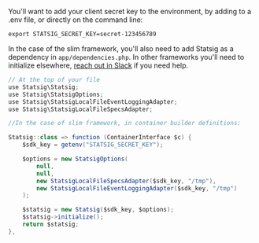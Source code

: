 You'll want to add your client secret key to the environment, by adding to a .env file, or directly on the command line: 

```shell
export STATSIG_SECRET_KEY=secret-123456789
```

In the case of the slim framework, you'll also need to add Statsig as a dependency in `app/dependencies.php`. In other frameworks you'll need to initialize elsewhere, [reach out in Slack](https://statsig.com/slack) if you need help.

```java
// At the top of your file
use Statsig\Statsig;
use Statsig\StatsigOptions;
use Statsig\StatsigLocalFileEventLoggingAdapter;
use Statsig\StatsigLocalFileSpecsAdapter;

//In the case of slim framework, in container builder definitions:

Statsig::class => function (ContainerInterface $c) {
    $sdk_key = getenv("STATSIG_SECRET_KEY");

    $options = new StatsigOptions(
        null,
        null,
        new StatsigLocalFileSpecsAdapter($sdk_key, "/tmp"),
        new StatsigLocalFileEventLoggingAdapter($sdk_key, "/tmp")
    );

    $statsig = new Statsig($sdk_key, $options);
    $statsig->initialize();
    return $statsig;
},
```